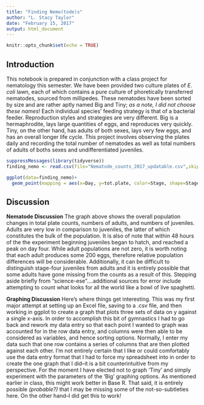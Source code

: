 ```yaml
---
title: "Finding Nemo(tode)s"
author: "L. Stacy Taylor"
date: "February 15, 2017"
output: html_document
---
```


```r
knitr::opts_chunk$set(echo = TRUE)
```
## Introduction
This notebook is prepared in conjunction with a class project for nematology this semester.  We have been provided two culture plates of *E. coli* lawn, each of which contains a pure culture of phoretically transferred nematodes, sourced from millipedes.  These nematodes have been sorted by size and are rather aptly named Big and Tiny; *as a note, I did not choose these names*!  Each individual species' feeding strategy is that of a bacterial feeder.  Reproduction styles and strategies are very different. Big is a hermaphrodite, lays large quantities of eggs, and reproduces very quickly.  Tiny, on the other hand, has adults of both sexes, lays very few eggs, and has an overall longer life cycle.  This project involves observing the plates daily and recording the total number of nematodes as well as total numbers of adults of boths sexes and undifferentiated juveniles.


```r
suppressMessages(library(tidyverse))
finding_nemo <- read.csv(file="Nematode_counts_2017_updatable.csv",skip = 10)

ggplot(data=finding_nemo)+
  geom_point(mapping = aes(x=Day, y=tot.plate, color=Stage, shape=Stage), position = "jitter")
```

## Discussion

**Nematode Discussion**
The graph above shows the overall population changes in total plate counts, numbers of adults, and numbers of juveniles.  Adults are very low in comparison to juveniles, the latter of which constitutes the bulk of the population.  It is also of note that within 48 hours of the the experiment beginning juveniles began to hatch, and reached a peak on day four.  While adult populations are not zero, it is worth noting that each adult produces some 200 eggs, therefore relative population differences will be considerable.  Additionally, it can be difficult to distinguish stage-four juveniles from adults and it is entirely possible that some adults have gone missing from the counts as a result of this. Stepping aside briefly from "science-ese"....additional sources for error include attempting to count what looks for all the world like a bowl of live spaghetti.

**Graphing Discussion**
Here's where things get interesting.  This was my first major attempt at setting up an Excel file, saving to a .csv file, and then working in ggplot to create a graph that plots three sets of data on y against a single x-axis.  In order to accomplish this bit of gymnastics I had to go back and rework my data entry so that each point I wanted to graph was accounted for in the row data entry, and columns were then able to be considered as variables, and hence sorting options.  Normally, I enter my data such that one row contains a series of columns that are then plotted against each other. I'm not entirely certain that I like or could comfortably use the data entry format that I had to force my spreadsheet into in order to create the one graph that I did--it is a bit counterintuitive from my perspective.  For the moment I have elected not to graph 'Tiny' and simply experiment with the parameters of the 'Big' graphing options.  As mentioned earlier in class, this might work better in Base R.  That said, it is entirely possible *(probable?)* that I may be missing some of the not-so-subtleties here. On the other hand--I did get this to work!




